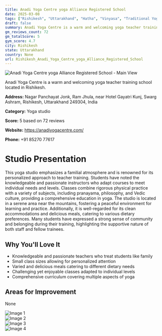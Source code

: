 ```yaml
---
title: Anadi Yoga Centre yoga Alliance Registered School
date: 2025-03-08
tags: ["Rishikesh", "Uttarakhand", "Hatha", "Vinyasa", "Traditional Yoga", "atmosphere", "Rishikesh"]  
draft: false
summary: Anadi Yoga Centre is a warm and welcoming yoga teacher training school located in Rishikesh.
gm_reviews_count: 72
gm_totalScore: 5
gym_score: 4.7
city: Rishikesh
state: Uttarakhand
country: None
url: Rishikesh_Anadi_Yoga_Centre_yoga_Alliance_Registered_School
---
```


<div className="aspect-[16/9] relative my-8">
  <img 
    src="https://lh5.googleusercontent.com/p/AF1QipOm6vmhbA95lHRLoy8qSlj_VNzOGO-LHreTEjM3=w1920-h1080-k-no"
    alt="Anadi Yoga Centre yoga Alliance Registered School - Main View"
    className="object-cover absolute inset-0 w-full h-full rounded-lg"
  />
</div>

Anadi Yoga Centre is a warm and welcoming yoga teacher training school located in Rishikesh.

**Address:** Nagar Panchayat Jonk, Ram Jhula, near Hotel Gayatri Kunj, Swarg Ashram, Rishikesh, Uttarakhand 249304, India

**Category:** Yoga studio

**Score:** 5 based on 72 reviews

**Website:** https://anadiyogacentre.com/

**Phone:** +91 85270 77617

# Studio Presentation

This yoga studio emphasizes a familial atmosphere and is renowned for its personalized approach to teacher training. Students have noted the knowledgeable and passionate instructors who adapt courses to meet individual needs and levels. Classes combine rigorous physical practice with a variety of subjects, including pranayama, philosophy, and Vedic culture, providing a comprehensive education in yoga. The studio is located in a serene area near the mountains, fostering a peaceful environment for learning and practice. Additionally, it is well-regarded for its clean accommodations and delicious meals, catering to various dietary preferences. Many students have expressed a strong sense of community and belonging during their training, highlighting the supportive nature of both staff and fellow trainees.

## Why You'll Love It

- Knowledgeable and passionate teachers who treat students like family
- Small class sizes allowing for personalized attention
- Varied and delicious meals catering to different dietary needs
- Challenging yet enjoyable classes adapted to individual levels
- Comprehensive curriculum covering multiple aspects of yoga

## Areas for Improvement

None

<div className="grid grid-cols-1 xl:grid-cols-2 gap-4 my-8">
<div className="aspect-[4/3] relative"><img src="https://lh5.googleusercontent.com/p/AF1QipPr8H8dYiuNUa3FlETiCvmuxCoZHvYG9GlXqpU7=w1920-h1080-k-no" alt="Image 1" className="object-cover absolute inset-0 w-full h-full rounded-lg" /></div>
<div className="aspect-[4/3] relative"><img src="https://lh5.googleusercontent.com/p/AF1QipODAdDTWGH8qioaGgWx4IbovYKH6z7FyCBBxVBO=w1920-h1080-k-no" alt="Image 2" className="object-cover absolute inset-0 w-full h-full rounded-lg" /></div>
<div className="aspect-[4/3] relative"><img src="https://lh5.googleusercontent.com/p/AF1QipMtvS7D3Asedwa-PdmZQaW8cw6b1lUgHogXn_D7=w1920-h1080-k-no" alt="Image 3" className="object-cover absolute inset-0 w-full h-full rounded-lg" /></div>
<div className="aspect-[4/3] relative"><img src="https://lh5.googleusercontent.com/p/AF1QipP9kQJOnsYE9PbQT7Y4P16TxsysOmpOxroYVxxq=w1920-h1080-k-no" alt="Image 4" className="object-cover absolute inset-0 w-full h-full rounded-lg" /></div>
</div>